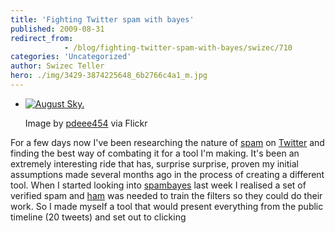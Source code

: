 ```yaml
---
title: 'Fighting Twitter spam with bayes'
published: 2009-08-31
redirect_from: 
            - /blog/fighting-twitter-spam-with-bayes/swizec/710
categories: 'Uncategorized'
author: Swizec Teller
hero: ./img/3429-3874225648_6b2766c4a1_m.jpg
---
```

- [![August Sky.](./img/3429-3874225648_6b2766c4a1_m.jpg "August Sky.")](http://www.flickr.com/photos/27518426@N03/3874225648/)

  Image by [pdeee454](http://www.flickr.com/photos/27518426@N03/3874225648/) via Flickr

For a few days now I've been researching the nature of [spam](http://en.wikipedia.org/wiki/Spam_%28electronic%29 "Spam (electronic)") on [Twitter](http://en.wikipedia.org/wiki/Twitter "Twitter") and finding the best way of combating it for a tool I'm making. It's been an extremely interesting ride that has, surprise surprise, proven my initial assumptions made several months ago in the process of creating a different tool. When I started looking into [spambayes](http://en.wikipedia.org/wiki/SpamBayes "SpamBayes") last week I realised a set of verified spam and [ham](http://en.wikipedia.org/wiki/Ham "Ham") was needed to train the filters so they could do their work. So I made myself a tool that would present everything from the public timeline (20 tweets) and set out to clicking